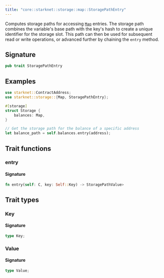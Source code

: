 ```yaml
---
title: "core::starknet::storage::map::StoragePathEntry"
---
```


Computes storage paths for accessing [`Map`](./core-starknet-storage-map-Map) entries.
The storage path combines the variable's base path with the key's hash to create a unique
identifier for the storage slot. This path can then be used for subsequent read or write
operations, or advanced further by chaining the `entry` method.

## Signature

```rust
pub trait StoragePathEntry
```



## Examples

```rust
use starknet::ContractAddress;
use starknet::storage::{Map, StoragePathEntry};

#[storage]
struct Storage {
    balances: Map,
}

// Get the storage path for the balance of a specific address
let balance_path = self.balances.entry(address);
```


## Trait functions

### entry







#### Signature

```rust
fn entry(self: C, key: Self::Key) -> StoragePathValue>
```


## Trait types

### Key


#### Signature

```rust
type Key;
```


### Value


#### Signature

```rust
type Value;
```


